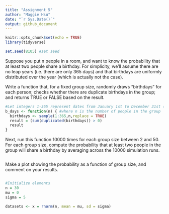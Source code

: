 ```yaml
---
title: "Assignment 5"
author: "Maggie Hsu"
date: "`r Sys.Date()`"
output: github_document
---
```


```r
knitr::opts_chunk$set(echo = TRUE)
library(tidyverse)

set.seed(8105) #set seed
```
Suppose you put n people in a room, and want to know the probability that at least two people share a birthday. For simplicity, we’ll assume there are no leap years (i.e. there are only 365 days) and that birthdays are uniformly distributed over the year (which is actually not the case).

Write a function that, for a fixed group size, randomly draws “birthdays” for each person; checks whether there are duplicate birthdays in the group; and returns TRUE or FALSE based on the result.
```r
#Let integers 1-365 represent dates from January 1st to December 31st (no leap days)
b_days <- function(n) { #where n is the number of people in the group
  birthdays <- sample(1:365,n,replace = TRUE)
  result = (sum(duplicated(birthdays)) > 0) 
  result
} 
```


Next, run this function 10000 times for each group size between 2 and 50. For each group size, compute the probability that at least two people in the group will share a birthday by averaging across the 10000 simulation runs. 

```r

```

Make a plot showing the probability as a function of group size, and comment on your results.
```r

```


```r
#Initialize elements
n = 30
mu = 0
sigma = 5

datasets <- x = rnorm(n, mean = mu, sd = sigma)



```

```r

```